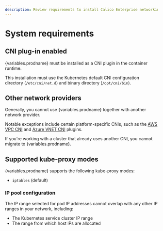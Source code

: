```yaml
---
description: Review requirements to install Calico Enterprise networking and network policy.
---
```



# System requirements

<ReqsSys orch='Kubernetes' />

## CNI plug-in enabled

{variables.prodname} must be installed as a CNI plugin in the container runtime.

This installation must use the Kubernetes default CNI configuration directory (`/etc/cni/net.d`) and binary directory (`/opt/cni/bin`).

## Other network providers

Generally, you cannot use {variables.prodname} together with another network provider.

Notable exceptions include certain platform-specific CNIs, such as the [AWS VPC CNI](https://github.com/aws/amazon-vpc-cni-k8s/blob/master/README.md) and [Azure VNET CNI](https://github.com/Azure/azure-container-networking/blob/master/docs/cni.md) plugins.

If you're working with a cluster that already uses another CNI, you cannot migrate to {variables.prodname}.

## Supported kube-proxy modes

{variables.prodname} supports the following kube-proxy modes:

- `iptables` (default)

### IP pool configuration

The IP range selected for pod IP addresses cannot overlap with any other
IP ranges in your network, including:

- The Kubernetes service cluster IP range
- The range from which host IPs are allocated

<ReqsKernel />
